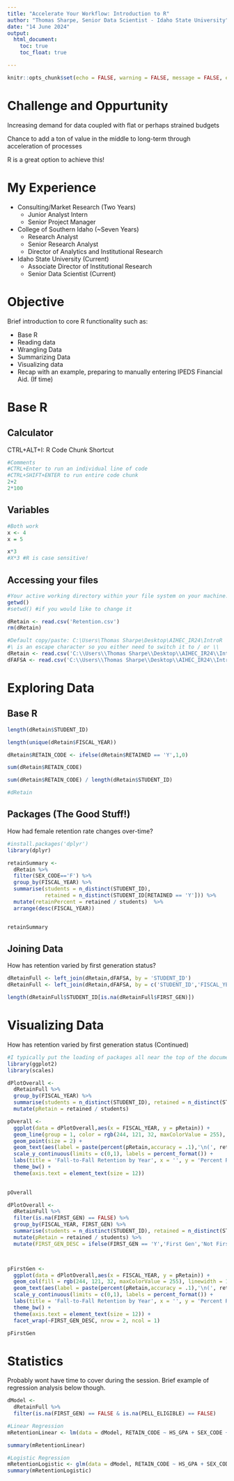 ---
title: "Accelerate Your Workflow: Introduction to R"
author: "Thomas Sharpe, Senior Data Scientist - Idaho State University"
date: "14 June 2024"
output:
  html_document:
    toc: true
    toc_float: true

---

```{r setup, include=FALSE}
knitr::opts_chunk$set(echo = FALSE, warning = FALSE, message = FALSE, eval = TRUE)
```

# Challenge and Oppurtunity

Increasing demand for data coupled with flat or perhaps strained budgets

Chance to add a ton of value in the middle to long-term through acceleration of processes

R is a great option to achieve this!

# My Experience

* Consulting/Market Research (Two Years)
  + Junior Analyst Intern
  + Senior Project Manager
* College of Southern Idaho (~Seven Years)
  + Research Analyst
  + Senior Research Analyst
  + Director of Analytics and Institutional Research
* Idaho State University (Current)
  + Associate Director of Institutional Research
  + Senior Data Scientist (Current)
  
  
# Objective

Brief introduction to core R functionality such as:

* Base R
* Reading data
* Wrangling Data
* Summarizing Data
* Visualizing data
* Recap with an example, preparing to manually entering IPEDS Financial Aid. (If time)

# Base R

## Calculator

CTRL+ALT+I: R Code Chunk Shortcut

```{r}

#Comments
#CTRL+Enter to run an individual line of code
#CTRL+SHIFT+ENTER to run entire code chunk
2+2
2*100

```

## Variables

```{r}

#Both work
x <- 4
x = 5

x*3
#X*3 #R is case sensitive!


```

## Accessing your files

```{r}

#Your active working directory within your file system on your machine.
getwd()
#setwd() #if you would like to change it

dRetain <- read.csv('Retention.csv')
rm(dRetain)

#Default copy/paste: C:\Users\Thomas Sharpe\Desktop\AIHEC_IR24\IntroR
#\ is an escape character so you either need to switch it to / or \\ 
dRetain <- read.csv('C:\\Users\\Thomas Sharpe\\Desktop\\AIHEC_IR24\\IntroR\\Retention.csv')
dFAFSA <- read.csv('C:\\Users\\Thomas Sharpe\\Desktop\\AIHEC_IR24\\IntroR\\FAFSA.csv')

```

# Exploring Data

## Base R

```{r}

length(dRetain$STUDENT_ID)

length(unique(dRetain$FISCAL_YEAR))

dRetain$RETAIN_CODE <- ifelse(dRetain$RETAINED == 'Y',1,0)

sum(dRetain$RETAIN_CODE)

sum(dRetain$RETAIN_CODE) / length(dRetain$STUDENT_ID)

#dRetain

```

## Packages (The Good Stuff!)

How had female retention rate changes over-time?

```{r}

#install.packages('dplyr')
library(dplyr)

retainSummary <-
  dRetain %>%
  filter(SEX_CODE=='F') %>%
  group_by(FISCAL_YEAR) %>%
  summarise(students = n_distinct(STUDENT_ID),
            retained = n_distinct(STUDENT_ID[RETAINED == 'Y'])) %>%
  mutate(retainPercent = retained / students)  %>%
  arrange(desc(FISCAL_YEAR))


retainSummary

```

## Joining Data

How has retention varied by first generation status?

```{r}


dRetainFull <- left_join(dRetain,dFAFSA, by = 'STUDENT_ID')
dRetainFull <- left_join(dRetain,dFAFSA, by = c('STUDENT_ID','FISCAL_YEAR'))

length(dRetainFull$STUDENT_ID[is.na(dRetainFull$FIRST_GEN)])


```


# Visualizing Data

How has retention varied by first generation status (Continued)

```{r}

#I typically put the loading of packages all near the top of the document so I can use it throughout. Have it here to illustrate what packages I am using.
library(ggplot2)
library(scales)

dPlotOverall <-
  dRetainFull %>%
  group_by(FISCAL_YEAR) %>%
  summarise(students = n_distinct(STUDENT_ID), retained = n_distinct(STUDENT_ID[RETAINED == 'Y'])) %>%
  mutate(pRetain = retained / students)

pOverall <-
  ggplot(data = dPlotOverall,aes(x = FISCAL_YEAR, y = pRetain)) +
  geom_line(group = 1, color = rgb(244, 121, 32, maxColorValue = 255), linewidth = 1.2) +
  geom_point(size = 2) +
  geom_text(aes(label = paste(percent(pRetain,accuracy = .1),'\n(', retained,' of ',comma(students),')', sep = '')),vjust = -.3) +
  scale_y_continuous(limits = c(0,1), labels = percent_format()) +
  labs(title = 'Fall-to-Fall Retention by Year', x = '', y = 'Percent Retained') +
  theme_bw() +
  theme(axis.text = element_text(size = 12))
  

pOverall

```

```{r, fig.height=8}

dPlotOverall <-
  dRetainFull %>%
  filter(is.na(FIRST_GEN) == FALSE) %>%
  group_by(FISCAL_YEAR, FIRST_GEN) %>%
  summarise(students = n_distinct(STUDENT_ID), retained = n_distinct(STUDENT_ID[RETAINED == 'Y'])) %>%
  mutate(pRetain = retained / students) %>%
  mutate(FIRST_GEN_DESC = ifelse(FIRST_GEN == 'Y','First Gen','Not First Gen'))



pFirstGen <-
  ggplot(data = dPlotOverall,aes(x = FISCAL_YEAR, y = pRetain)) +
  geom_col(fill = rgb(244, 121, 32, maxColorValue = 255), linewidth = 1.2) +
  geom_text(aes(label = paste(percent(pRetain,accuracy = .1),'\n(', retained,' of ',comma(students),')', sep = '')),vjust = -.3) +
  scale_y_continuous(limits = c(0,1), labels = percent_format()) +
  labs(title = 'Fall-to-Fall Retention by Year', x = '', y = 'Percent Retained') +
  theme_bw() +
  theme(axis.text = element_text(size = 12)) +
  facet_wrap(~FIRST_GEN_DESC, nrow = 2, ncol = 1)

pFirstGen


```


# Statistics

Probably wont have time to cover during the session. Brief example of regression analysis below though.

```{r}

dModel <-
  dRetainFull %>%
  filter(is.na(FIRST_GEN) == FALSE & is.na(PELL_ELIGIBLE) == FALSE)

#Linear Regression
mRetentionLinear <- lm(data = dModel, RETAIN_CODE ~ HS_GPA + SEX_CODE + IPEDS_RACE_CODE + FIRST_GEN + PELL_ELIGIBLE)

summary(mRetentionLinear)

#Logistic Regression
mRetentionLogistic <- glm(data = dModel, RETAIN_CODE ~ HS_GPA + SEX_CODE + IPEDS_RACE_CODE + FIRST_GEN + PELL_ELIGIBLE, family = "binomial")
summary(mRetentionLogistic)


```




